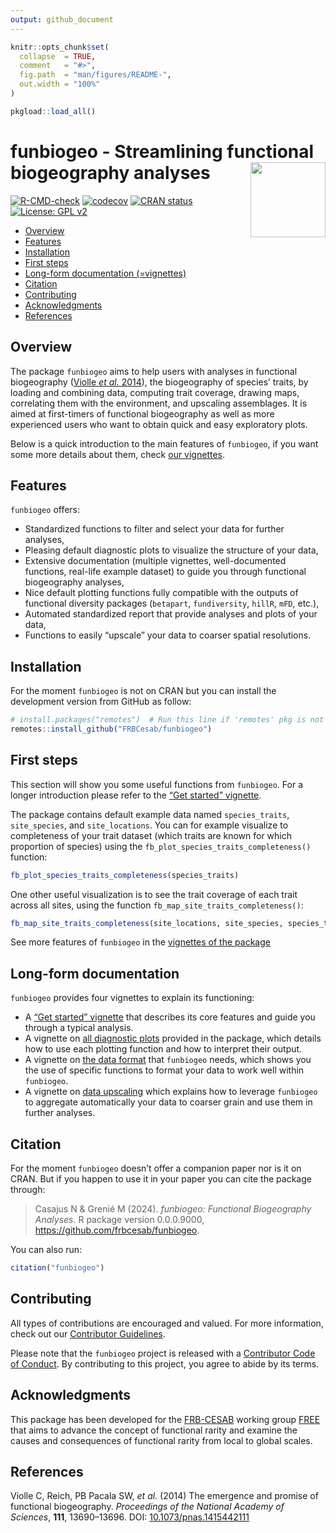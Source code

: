 ```yaml
---
output: github_document
---
```


<!-- README.md is generated from README.Rmd. Please edit that file -->

```r
knitr::opts_chunk$set(
  collapse  = TRUE,
  comment   = "#>",
  fig.path  = "man/figures/README-",
  out.width = "100%"
)

pkgload::load_all()
```


# funbiogeo - Streamlining functional biogeography analyses <img src="man/figures/logo.png" align="right" style="float:right; height:120px;"/>


<!-- badges: start -->
[![R-CMD-check](https://github.com/FRBCesab/funbiogeo/workflows/R-CMD-check/badge.svg)](https://github.com/FRBCesab/funbiogeo/actions)
[![codecov](https://codecov.io/gh/FRBCesab/funbiogeo/branch/main/graph/badge.svg?token=JPXXVNMAJ0)](https://codecov.io/gh/FRBCesab/funbiogeo)
[![CRAN status](https://www.r-pkg.org/badges/version/funbiogeo)](https://CRAN.R-project.org/package=funbiogeo)
[![License: GPL v2](https://img.shields.io/badge/License-GPL%20v2-blue.svg)](https://www.gnu.org/licenses/old-licenses/gpl-2.0.en.html)
<!-- badges: end -->

- [Overview](#overview)
- [Features](#features)
- [Installation](#installation)
- [First steps](#first-steps)
- [Long-form documentation (=vignettes)](#long-documentation)
- [Citation](#citation)
- [Contributing](#contributing)
- [Acknowledgments](#acknowledgments)
- [References](#references)


## Overview

The package `funbiogeo` aims to help users with analyses in functional biogeography ([Violle _et al._ 2014](#references)), the biogeography of species' traits, by loading and combining data, computing trait coverage, drawing maps, correlating them with the environment, and upscaling assemblages.
It is aimed at first-timers of functional biogeography as well as more experienced users who want to obtain quick and easy exploratory plots.

Below is a quick introduction to the main features of `funbiogeo`, if you want some more details about them, check [our vignettes](#long-form-documentation).



## Features

`funbiogeo` offers:

* Standardized functions to filter and select your data for further analyses,
* Pleasing default diagnostic plots to visualize the structure of your data,
* Extensive documentation (multiple vignettes, well-documented functions,
  real-life example dataset) to guide you through functional biogeography
  analyses,
* Nice default plotting functions fully compatible with the outputs of functional diversity
  packages (`betapart`, `fundiversity`, `hillR`, `mFD`, etc.),
* Automated standardized report that provide analyses and plots of your data,
* Functions to easily "upscale" your data to coarser spatial resolutions.



## Installation

For the moment `funbiogeo` is not on CRAN but you can install the development 
version from GitHub as follow:

```r
# install.packages("remotes")  # Run this line if 'remotes' pkg is not installed
remotes::install_github("FRBCesab/funbiogeo")
```



## First steps

This section will show you some useful functions from `funbiogeo`. For a longer introduction please refer to the ["Get started" vignette](https://frbcesab.github.io/funbiogeo/).

The package contains default example data named `species_traits`, `site_species`, and `site_locations`. You can for example visualize to completeness of your trait dataset (which traits are known for which proportion of species) using the `fb_plot_species_traits_completeness()` function:

```r
fb_plot_species_traits_completeness(species_traits)
```

One other useful visualization is to see the trait coverage of each trait across all sites, using the function `fb_map_site_traits_completeness()`:

```r
fb_map_site_traits_completeness(site_locations, site_species, species_traits)
```

See more features of `funbiogeo` in the [vignettes of the package](https://frbcesab.github.io/funbiogeo/articles/)



## Long-form documentation

`funbiogeo` provides four vignettes to explain its functioning:

* A ["Get started" vignette](https://frbcesab.github.io/funbiogeo/articles/funbiogeo.html)
  that describes its core features and guide you through a typical analysis.
* A vignette on [all diagnostic plots](https://frbcesab.github.io/funbiogeo/articles/diagnostic-plots.html)
  provided in the package, which details how to use each plotting function and
  how to interpret their output.
* A vignette on [the data format](https://frbcesab.github.io/funbiogeo/articles/long-format.html)
  that `funbiogeo` needs, which shows you the use of specific functions to format your data to work well within `funbiogeo`.
* A vignette on [data upscaling](https://frbcesab.github.io/funbiogeo/articles/upscaling.html)
  which explains how to leverage `funbiogeo` to aggregate automatically your data to coarser grain and
  use them in further analyses.



## Citation

For the moment `funbiogeo` doesn't offer a companion paper nor is it on CRAN.
But if you happen to use it in your paper you can cite the package through:

> Casajus N & Grenié M (2024). _funbiogeo: Functional Biogeography Analyses_. R package version 0.0.0.9000, <https://github.com/frbcesab/funbiogeo>.

You can also run:

```r
citation("funbiogeo")
```



## Contributing

All types of contributions are encouraged and valued.
For more information, check out our [Contributor Guidelines](https://github.com/FRBCesab/funbiogeo/blob/main/CONTRIBUTING.md).

Please note that the `funbiogeo` project is released with a [Contributor Code of Conduct](https://contributor-covenant.org/version/2/1/CODE_OF_CONDUCT.html). By contributing to this project, you agree to abide by its terms.



## Acknowledgments

This package has been developed for the [FRB-CESAB](https://www.fondationbiodiversite.fr/en/about-the-foundation/le-cesab/) working group [FREE](https://www.fondationbiodiversite.fr/en/the-frb-in-action/programs-and-projects/le-cesab/free/) that aims to advance the concept of functional rarity and examine the causes and consequences of functional rarity from local to global scales.



## References

Violle C, Reich, PB Pacala SW, _et al._ (2014) The emergence and promise of functional biogeography. *Proceedings of the National Academy of Sciences*, **111**, 13690--13696. DOI: [10.1073/pnas.1415442111](https://doi.org/10.1073/pnas.1415442111)
